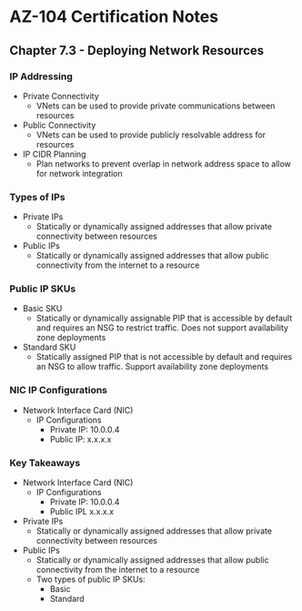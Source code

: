 # AZ-104 Certification Notes
## Chapter 7.3 - Deploying Network Resources

### IP Addressing
* Private Connectivity
	* VNets can be used to provide private communications between resources
* Public Connectivity
	* VNets can be used to provide publicly resolvable address for resources
* IP CIDR Planning
	* Plan networks to prevent overlap in network address space to allow for network integration

### Types of IPs
* Private IPs
	* Statically or dynamically assigned addresses that allow private connectivity between resources
* Public IPs
	* Statically or dynamically assigned addresses that allow public connectivity from the internet to a resource

### Public IP SKUs
* Basic SKU
	* Statically or dynamically assignable PIP that is accessible by default and requires an NSG to restrict traffic. Does not support availability zone deployments
* Standard SKU
	* Statically assigned PIP that is not accessible by default and requires an NSG to allow traffic. Support availability zone deployments

### NIC IP Configurations
* Network Interface Card (NIC)
	* IP Configurations
		* Private IP: 10.0.0.4
		* Public IP: x.x.x.x

### Key Takeaways
* Network Interface Card (NIC)
	* IP Configurations
		* Private IP: 10.0.0.4
		* Public IPL x.x.x.x
* Private IPs
	* Statically or dynamically assigned addresses that allow private connectivity between resources
* Public IPs
	* Statically or dynamically assigned addresses that allow public connectivity from the internet to a resource
	* Two types of public IP SKUs:
		* Basic
		* Standard